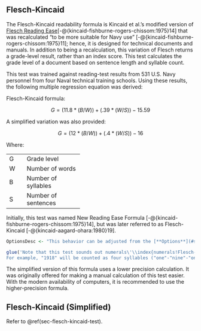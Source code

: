 ## Flesch-Kincaid\index{Flesch-Kincaid|(ii} {#sec-flesch-kincaid-test}

The Flesch-Kincaid readability formula is Kincaid et al.'s modified version of [Flesch Reading Ease](#sec-flesch-test)[-@{kincaid-fishburne-rogers-chissom:1975}14] that was recalculated "to be more suitable for Navy use" [-@{kincaid-fishburne-rogers-chissom:1975}11]; hence, it is designed for technical documents and manuals. In addition to being a recalculation, this variation of Flesch returns a grade-level result, rather than an index score. This test calculates the grade level of a document based on sentence length and syllable count.

This test was trained against reading-test results from 531 U.S. Navy personnel from four Naval technical training schools. Using these results, the following multiple regression equation was derived:

Flesch-Kincaid formula:

$$
G = (11.8*(B/W)) + (.39*(W/S)) - 15.59
$$

A simplified variation was also provided:

$$
G = (12*(B/W)) + (.4*(W/S)) - 16
$$

Where:

+:----+:--------------------+
| G   | Grade level         |
+-----+---------------------+
| W   | Number of words     |
+-----+---------------------+
| B   | Number of syllables |
+-----+---------------------+
| S   | Number of sentences |
+-----+---------------------+

Initially, this test was named New Reading Ease Formula [-@{kincaid-fishburne-rogers-chissom:1975}14], but was later referred to as Flesch-Kincaid [-@{kincaid-aagard-ohara:1980}19].

```r
OptionsDesc <- "This behavior can be adjusted from the [**Options**](#sec-readability-test-options) dialog if you prefer a different numeral syllabizing method."

glue('Note that this test sounds out numerals\'\\index{numerals!Flesch-Kincaid} digits when syllabizing.
For example, "1918" will be counted as four syllables ("one"-"nine"-"one"-"eight"). $if_else(UserManualMode, OptionsDesc, "")^', .open='$', .close='^')
```

::: {.notesection data-latex=""}
The simplified version of this formula uses a lower precision calculation. It was originally offered for making a manual calculation of this test easier. With the modern availability of computers, it is recommended to use the higher-precision formula.
:::

\index{Flesch-Kincaid|)}

## Flesch-Kincaid (Simplified)\index{Flesch-Kincaid!variations!Flesch-Kincaid (simplified)} {#sec-flesch-kincaid-test-simplified}

Refer to \@ref(sec-flesch-kincaid-test).

\newpage
